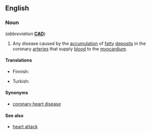 ==English==
{{wikipedia}}

===Noun===
{{en-noun|head=[[coronary]] [[artery]] [[disease]]|-}} (''abbreviation'' '''[[CAD]]''')

# {{context|disease|cardiology|lang=en}} Any disease caused by the [[accumulation]] of [[fatty]] [[deposit]]s in the coronary [[arteries]] that supply [[blood]] to the [[myocardium]].

====Translations====
{{trans-top|disease of the heart}}
* Finnish: {{t+|fi|sepelvaltimotauti}}
{{trans-mid}}
* Turkish: {{t-|tr|koroner arter hastalığı}}
{{trans-bottom}}

====Synonyms====
*[[coronary heart disease]]

====See also====
*[[heart attack]]